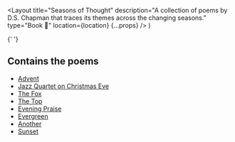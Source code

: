   <Layout
    title="Seasons of Thought"
    description="A collection of poems by D.S. Chapman that traces its themes across the changing seasons."
    type="Book 📖"
    location={location}
    {...props}
  />
)

<BookCard />{' '}

## Contains the poems

- [Advent](/poetry/seasons-of-thought/advent)
- [Jazz Quartet on Christmas Eve](/poetry/seasons-of-thought/jazz-quartet-on-christmas-eve)
- [The Fox](/poetry/seasons-of-thought/the-fox)
- [The Top](/poetry/seasons-of-thought/the-top)
- [Evening Praise](/poetry/seasons-of-thought/evening-praise)
- [Evergreen](/poetry/seasons-of-thought/evergreen)
- [Another](/poetry/seasons-of-thought/another)
- [Sunset](/poetry/seasons-of-thought/sunset)

